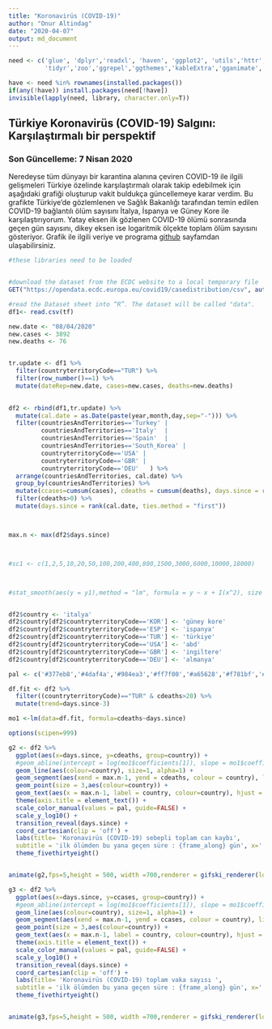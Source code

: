 ```yaml
---
title: "Koronavirüs (COVID-19)"
author: "Onur Altindag"
date: "2020-04-07"
output: md_document
---
```


```r
need <- c('glue', 'dplyr','readxl', 'haven', 'ggplot2', 'utils','httr', 'viridis', 'ggsci',
          'tidyr','zoo','ggrepel','ggthemes','kableExtra','gganimate','ftplottools')

have <- need %in% rownames(installed.packages()) 
if(any(!have)) install.packages(need[!have]) 
invisible(lapply(need, library, character.only=T)) 
```

## Türkiye Koronavirüs (COVID-19) Salgını: Karşılaştırmalı bir perspektif

### Son Güncelleme: 7 Nisan 2020 

Neredeyse tüm dünyayı bir karantina alanına çeviren COVID-19 ile ilgili gelişmeleri Türkiye özelinde  karşılaştırmalı olarak takip edebilmek için aşağıdaki grafiği oluşturup vakit buldukça güncellemeye karar verdim. Bu grafikte Türkiye'de gözlemlenen ve Sağlık Bakanlığı tarafından temin edilen COVID-19 bağlantılı ölüm sayısını İtalya, İspanya ve Güney Kore ile karşılaştırıyorum.  Yatay eksen ilk gözlenen COVID-19 ölümü sonrasında geçen gün sayısını, dikey eksen ise logaritmik ölçekte toplam ölüm sayısını gösteriyor. Grafik ile ilgili veriye ve programa [github](https://github.com/ronuraltindag/personalweb/tree/master/content/posts) sayfamdan ulaşabilirsiniz.      



```r

#these libraries need to be loaded


#download the dataset from the ECDC website to a local temporary file
GET("https://opendata.ecdc.europa.eu/covid19/casedistribution/csv", authenticate(":", ":", type="ntlm"), write_disk(tf <- tempfile(fileext = ".csv")))

#read the Dataset sheet into “R”. The dataset will be called "data".
df1<- read.csv(tf)

new.date <- "08/04/2020"
new.cases <- 3892 
new.deaths <- 76


tr.update <- df1 %>%
  filter(countryterritoryCode=="TUR") %>%
  filter(row_number()==1) %>%
  mutate(dateRep=new.date, cases=new.cases, deaths=new.deaths) 
  

df2 <- rbind(df1,tr.update) %>%
  mutate(cal.date = as.Date(paste(year,month,day,sep="-"))) %>%
  filter(countriesAndTerritories=='Turkey' | 
         countriesAndTerritories=='Italy'  | 
         countriesAndTerritories=='Spain'  |
         countriesAndTerritories=='South_Korea' | 
         countryterritoryCode=='USA' | 
         countryterritoryCode=='GBR' | 
         countryterritoryCode=='DEU'   ) %>%
  arrange(countriesAndTerritories, cal.date) %>%
  group_by(countriesAndTerritories) %>%
  mutate(ccases=cumsum(cases), cdeaths = cumsum(deaths), days.since = rank(cal.date, ties.method = "first")) %>%
  filter(cdeaths>0) %>%
  mutate(days.since = rank(cal.date, ties.method = "first")) 



max.n <- max(df2$days.since)




```

```r





#sc1 <- c(1,2,5,10,20,50,100,200,400,800,1500,3000,6000,10000,18000)



#stat_smooth(aes(y = y1),method = "lm", formula = y ~ x + I(x^2), size = 1)


df2$country <- 'italya'
df2$country[df2$countryterritoryCode=='KOR'] <- 'güney kore'
df2$country[df2$countryterritoryCode=='ESP'] <- 'ispanya'
df2$country[df2$countryterritoryCode=='TUR'] <- 'türkiye'
df2$country[df2$countryterritoryCode=='USA'] <- 'abd'
df2$country[df2$countryterritoryCode=='GBR'] <- 'ingiltere'
df2$country[df2$countryterritoryCode=='DEU'] <- 'almanya'

pal <- c('#377eb8','#4daf4a','#984ea3','#ff7f00','#a65628','#f781bf','#e41a1c')

df.fit <- df2 %>%
  filter((countryterritoryCode)=="TUR" & cdeaths>20) %>%
  mutate(trend=days.since-3)

mo1 <-lm(data=df.fit, formula=cdeaths~days.since)

options(scipen=999)

g2 <- df2 %>% 
  ggplot(aes(x=days.since, y=cdeaths, group=country)) + 
  #geom_abline(intercept = log(mo1$coefficients[1]), slope = mo1$coefficients[2], colour='grey', linetype=2, size=2) +
  geom_line(aes(colour=country), size=1, alpha=1) + 
  geom_segment(aes(xend = max.n-1, yend = cdeaths, colour = country), linetype = 2) + 
  geom_point(size = 3,aes(colour=country)) + 
  geom_text(aes(x = max.n-1, label = country, colour=country), hjust = 0) + 
  theme(axis.title = element_text()) + 
  scale_color_manual(values = pal, guide=FALSE) +
  scale_y_log10() +
  transition_reveal(days.since) + 
  coord_cartesian(clip = 'off') +
  labs(title= 'Koronavirüs (COVID-19) sebepli toplam can kaybı', 
  subtitle = 'ilk ölümden bu yana geçen süre : {frame_along} gün', x='',y='') +
  theme_fivethirtyeight() 


animate(g2,fps=5,height = 500, width =700,renderer = gifski_renderer(loop = F))
```

```r

g3 <- df2 %>% 
  ggplot(aes(x=days.since, y=ccases, group=country)) + 
  #geom_abline(intercept = log(mo1$coefficients[1]), slope = mo1$coefficients[2], colour='grey', linetype=2, size=2) +
  geom_line(aes(colour=country), size=1, alpha=1) + 
  geom_segment(aes(xend = max.n-1, yend = ccases, colour = country), linetype = 2) + 
  geom_point(size = 3,aes(colour=country)) + 
  geom_text(aes(x = max.n-1, label = country, colour=country), hjust = 0) + 
  theme(axis.title = element_text()) + 
  scale_color_manual(values = pal, guide=FALSE) +
  scale_y_log10() +
  transition_reveal(days.since) + 
  coord_cartesian(clip = 'off') +
  labs(title= 'Koronavirüs (COVID-19) toplam vaka sayısı ', 
  subtitle = 'ilk ölümden bu yana geçen süre : {frame_along} gün', x='',y='') +
  theme_fivethirtyeight() 


animate(g3,fps=5,height = 500, width =700,renderer = gifski_renderer(loop = F))






```
